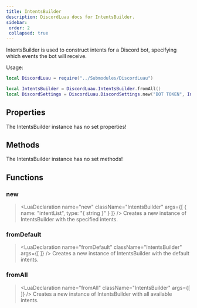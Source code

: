 ```yaml
---
title: IntentsBuilder
description: DiscordLuau docs for IntentsBuilder.
sidebar:
 order: 2
 collapsed: true
---
```

[//]: # (This file was automatically compiled through the Generator luau code under this repository)
[//]: # (if you want to edit the documentation of discord-luau, please write changes)
[//]: # (to the discord-luau repository itself, we extract the comments from discord-luau and translate)
[//]: # (them into markdown files that Nextra can interpret!)

[//]: # (----- DOCUMENT IMPORTS ----- )


[//]: # (----- DOCUMENT DESCRIPTION ----- )

IntentsBuilder is used to construct intents for a Discord bot, specifying which events the bot will receive.

Usage:
```lua
local DiscordLuau = require("../Submodules/DiscordLuau")

local IntentsBuilder = DiscordLuau.IntentsBuilder.fromAll()
local DiscordSettings = DiscordLuau.DiscordSettings.new("BOT TOKEN", IntentsBuilder)
```

[//]: # (----- DOCUMENT PROPERTIES ----- )

## Properties

The IntentsBuilder instance has no set properties!

[//]: # (----- DOCUMENT METHODS ----- )

## Methods

The IntentsBuilder instance has no set methods!

[//]: # (----- DOCUMENT FUNCTIONS ----- )

## Functions

### new

> <LuaDeclaration name="new" className="IntentsBuilder" args={[ { name: "intentList", type: "{ string }" } ]} />
Creates a new instance of IntentsBuilder with the specified intents.
### fromDefault

> <LuaDeclaration name="fromDefault" className="IntentsBuilder" args={[  ]} />
Creates a new instance of IntentsBuilder with the default intents.
### fromAll

> <LuaDeclaration name="fromAll" className="IntentsBuilder" args={[  ]} />
Creates a new instance of IntentsBuilder with all available intents.

